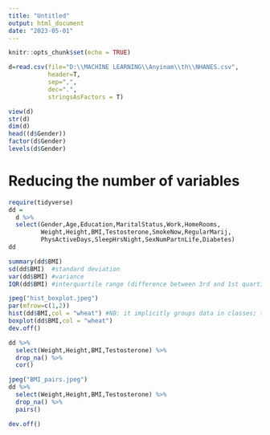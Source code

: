 ```yaml
---
title: "Untitled"
output: html_document
date: "2023-05-01"
---
```


```r
knitr::opts_chunk$set(echo = TRUE)
```

```r
d=read.csv(file="D:\\MACHINE LEARNING\\Anyinam\\th\\NHANES.csv",
           header=T,
           sep=",",
           dec=".",
           stringsAsFactors = T)
```

```r
view(d)
str(d)
dim(d)
head((d$Gender))
factor(d$Gender)
levels(d$Gender)
```

# Reducing the number of variables

```r
require(tidyverse)
dd = 
  d %>% 
  select(Gender,Age,Education,MaritalStatus,Work,HomeRooms,
         Weight,Height,BMI,Testosterone,SmokeNow,RegularMarij,
         PhysActiveDays,SleepHrsNight,SexNumPartnLife,Diabetes)
dd
```
```r
summary(dd$BMI)
sd(dd$BMI)  #standard deviation
var(dd$BMI) #variance
IQR(dd$BMI) #interquartile range (difference between 3rd and 1st quartile)
```

```r
jpeg("hist_boxplot.jpeg")
par(mfrow=c(1,2))
hist(dd$BMI,col = "wheat") #NB: it implicitly groups data in classes; the modal class is available
boxplot(dd$BMI,col = "wheat")
dev.off()
```

```r
dd %>% 
  select(Weight,Height,BMI,Testosterone) %>% 
  drop_na() %>% 
  cor()

```

```r
jpeg("BMI_pairs.jpeg")
dd %>% 
  select(Weight,Height,BMI,Testosterone) %>% 
  drop_na() %>%                                
  pairs()

dev.off()

```